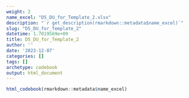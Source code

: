 ```yaml
---
weight: 2
name_excel: "D5_DU_for_Template_2.xlsx"
description: "`r get_description(rmarkdown::metadata$name_excel)`"
slug: "D5_DU_for_Template_2"
datetime: 1.7019569e+09
title: D5_DU_for_Template_2
author: ''
date: '2023-12-07'
categories: []
tags: []
archetype: codebook
output: html_document
---
```


```r
html_codebook(rmarkdown::metadata$name_excel)
```
